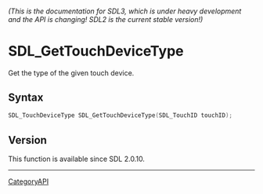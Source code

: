 ====== (This is the documentation for SDL3, which is under heavy development and the API is changing! SDL2 is the current stable version!) ======
= SDL_GetTouchDeviceType =

Get the type of the given touch device.

== Syntax ==

<syntaxhighlight lang='c'>
SDL_TouchDeviceType SDL_GetTouchDeviceType(SDL_TouchID touchID);
</syntaxhighlight>

== Version ==

This function is available since SDL 2.0.10.

----
[[CategoryAPI]]


